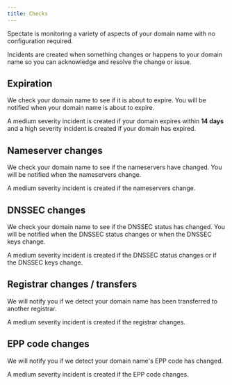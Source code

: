 ```yaml
---
title: Checks
---
```


Spectate is monitoring a variety of aspects of your domain name with no configuration required.

Incidents are created when something changes or happens to your domain name so you can acknowledge and resolve the change or issue.

## Expiration

We check your domain name to see if it is about to expire. You will be notified when your domain name is about to expire.

A medium severity incident is created if your domain expires within **14 days** and a high severity incident is created if your domain has expired.

## Nameserver changes

We check your domain name to see if the nameservers have changed. You will be notified when the nameservers change.

A medium severity incident is created if the nameservers change.

## DNSSEC changes

We check your domain name to see if the DNSSEC status has changed. You will be notified when the DNSSEC status changes or when the DNSSEC keys change.

A medium severity incident is created if the DNSSEC status changes or if the DNSSEC keys change.

## Registrar changes / transfers

We will notify you if we detect your domain name has been transferred to another registrar.

A medium severity incident is created if the registrar changes.

## EPP code changes

We will notify you if we detect your domain name's EPP code has changed.

A medium severity incident is created if the EPP code changes.
